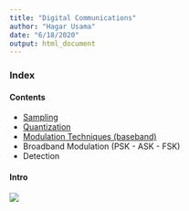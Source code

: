 ```yaml
---
title: "Digital Communications"
author: "Hagar Usama"
date: "6/18/2020"
output: html_document
---
```


### Index {.tabset}

#### Contents

* <a href="sampling/sampling.html">Sampling</a>
* <a href="quantization/quantization.html">Quantization</a>
* <a href="modulation_techniques/modulation_techniques.html">Modulation  Techniques (baseband) </a>
* Broadband Modulation (PSK - ASK - FSK)
* Detection

#### Intro
<img src="images/Intro.png">

